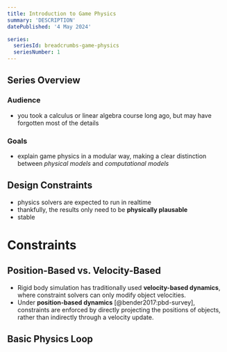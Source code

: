 ```yaml
---
title: Introduction to Game Physics
summary: 'DESCRIPTION'
datePublished: '4 May 2024'

series:
  seriesId: breadcrumbs-game-physics
  seriesNumber: 1
---
```



<PostContent>
  <SeriesSummary />
</PostContent>

## Series Overview

### Audience

* you took a calculus or linear algebra course long ago, but may have forgotten most of the details

### Goals

* explain game physics in a modular way, making a clear distinction between *physical models* and *computational models*

## Design Constraints

* physics solvers are expected to run in realtime
* thankfully, the results only need to be **physically plausable**
* stable

# Constraints

## Position-Based vs. Velocity-Based

* Rigid body simulation has traditionally used **velocity-based dynamics**, where constraint solvers can only modify object velocities. 
* Under **position-based dynamics** [@bender2017:pbd-survey], constraints are enforced by directly projecting the positions of objects, rather than indirectly through a velocity update.

## Basic Physics Loop